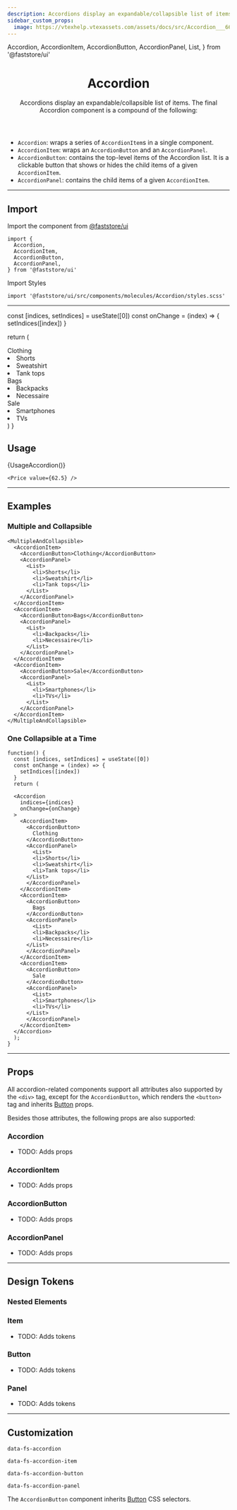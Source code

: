 ```yaml
---
description: Accordions display an expandable/collapsible list of items.
sidebar_custom_props:
  image: https://vtexhelp.vtexassets.com/assets/docs/src/Accordion___66012e5367e86c5b4422ff8d6974b8cd.png
---
```


  Accordion,
  AccordionItem,
  AccordionButton,
  AccordionPanel,
  List,
} from '@faststore/ui'

<header>

# Accordion

Accordions display an expandable/collapsible list of items. The final Accordion component is a compound of the following:

</header>

- `Accordion`: wraps a series of `AccordionItem`s in a single component.
- `AccordionItem`: wraps an `AccordionButton` and an `AccordionPanel`.
- `AccordionButton`: contains the top-level items of the Accordion list. It is a clickable button that shows or hides the child items of a given `AccordionItem`.
- `AccordionPanel`: contains the child items of a given `AccordionItem`.

---

## Import

Import the component from <a href="https://www.faststore.dev/reference/ui/get-started-faststore-ui">@faststore/ui</a>

```tsx
import {
  Accordion,
  AccordionItem,
  AccordionButton,
  AccordionPanel,
} from '@faststore/ui'
```

Import Styles

```tsx
import '@faststore/ui/src/components/molecules/Accordion/styles.scss'
```

---


const [indices, setIndices] = useState([0])
const onChange = (index) => {
setIndices([index])
}

return (

<Accordion indices={indices} onChange={onChange}>
  <AccordionItem>
    <AccordionButton>Clothing</AccordionButton>
    <AccordionPanel>
      <List>
        <li>Shorts</li>
        <li>Sweatshirt</li>
        <li>Tank tops</li>
      </List>
    </AccordionPanel>
  </AccordionItem>
  <AccordionItem>
    <AccordionButton>Bags</AccordionButton>
    <AccordionPanel>
      <List>
        <li>Backpacks</li>
        <li>Necessaire</li>
      </List>
    </AccordionPanel>
  </AccordionItem>
  <AccordionItem>
    <AccordionButton>Sale</AccordionButton>
    <AccordionPanel>
      <List>
        <li>Smartphones</li>
        <li>TVs</li>
      </List>
    </AccordionPanel>
  </AccordionItem>
</Accordion>
) }

## Usage

<OverviewSection>{UsageAccordion()}</OverviewSection>
```tsx
<Price value={62.5} />
```

---

## Examples

### Multiple and Collapsible

```tsx
<MultipleAndCollapsible>
  <AccordionItem>
    <AccordionButton>Clothing</AccordionButton>
    <AccordionPanel>
      <List>
        <li>Shorts</li>
        <li>Sweatshirt</li>
        <li>Tank tops</li>
      </List>
    </AccordionPanel>
  </AccordionItem>
  <AccordionItem>
    <AccordionButton>Bags</AccordionButton>
    <AccordionPanel>
      <List>
        <li>Backpacks</li>
        <li>Necessaire</li>
      </List>
    </AccordionPanel>
  </AccordionItem>
  <AccordionItem>
    <AccordionButton>Sale</AccordionButton>
    <AccordionPanel>
      <List>
        <li>Smartphones</li>
        <li>TVs</li>
      </List>
    </AccordionPanel>
  </AccordionItem>
</MultipleAndCollapsible>
```

### One Collapsible at a Time

```tsx
function() {
  const [indices, setIndices] = useState([0])
  const onChange = (index) => {
    setIndices([index])
  }
  return (

  <Accordion
    indices={indices}
    onChange={onChange}
  >
    <AccordionItem>
      <AccordionButton>
        Clothing
      </AccordionButton>
      <AccordionPanel>
        <List>
        <li>Shorts</li>
        <li>Sweatshirt</li>
        <li>Tank tops</li>
      </List>
      </AccordionPanel>
    </AccordionItem>
    <AccordionItem>
      <AccordionButton>
        Bags
      </AccordionButton>
      <AccordionPanel>
        <List>
        <li>Backpacks</li>
        <li>Necessaire</li>
      </List>
      </AccordionPanel>
    </AccordionItem>
    <AccordionItem>
      <AccordionButton>
        Sale
      </AccordionButton>
      <AccordionPanel>
        <List>
        <li>Smartphones</li>
        <li>TVs</li>
      </List>
      </AccordionPanel>
    </AccordionItem>
  </Accordion>
  );
}
```

---

## Props

All accordion-related components support all attributes also supported by the `<div>` tag, except for the `AccordionButton`, which renders the `<button>` tag and inherits [Button](/reference/ui/atoms/Button) props.

Besides those attributes, the following props are also supported:

### Accordion

- TODO: Adds props

### AccordionItem

- TODO: Adds props

### AccordionButton

- TODO: Adds props

### AccordionPanel

- TODO: Adds props

---

## Design Tokens

### Nested Elements

### Item

- TODO: Adds tokens

### Button

- TODO: Adds tokens

### Panel

- TODO: Adds tokens

---

## Customization

`data-fs-accordion`

`data-fs-accordion-item`

`data-fs-accordion-button`

`data-fs-accordion-panel`

The `AccordionButton` component inherits [Button](/components/atoms/button) CSS selectors.
